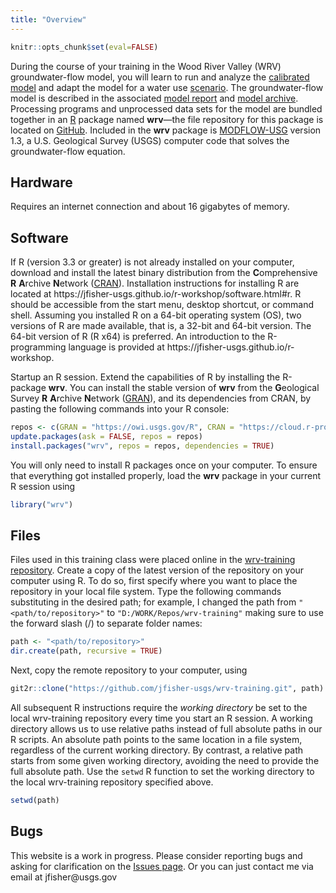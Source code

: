 ```yaml
---
title: "Overview"
---
```


```r
knitr::opts_chunk$set(eval=FALSE)
```

During the course of your training in the Wood River Valley (WRV) groundwater-flow model,
you will learn to run and analyze the [calibrated model](calib-model.html)
and adapt the model for a water use [scenario](scenario.html).
The groundwater-flow model is described in the associated
[model report](https://dx.doi.org/10.3133/sir20165080 "USGS Scientific Investigations Report") and
[model archive](https://dx.doi.org/10.5066/F7C827DT "USGS Data Release").
Processing programs and unprocessed data sets for the model are bundled together in an
[R](https://www.r-project.org/) package named **wrv**---the
file repository for this package is located on [GitHub](https://github.com/USGS-R/wrv).
Included in the **wrv** package is [MODFLOW-USG](https://water.usgs.gov/ogw/mfusg/ "MODFLOW-USG") version 1.3,
a U.S. Geological Survey (USGS) computer code that solves the groundwater-flow equation.

## Hardware

Requires an internet connection and about 16 gigabytes of memory.

## Software

If R (version 3.3 or greater) is not already installed on your computer,
download and install the latest binary distribution from the
**C**omprehensive **R** **A**rchive **N**etwork ([CRAN](https://cloud.r-project.org/)).
Installation instructions for installing R are located at
https://jfisher-usgs.github.io/r-workshop/software.html#r.
R should be accessible from the start menu, desktop shortcut, or command shell.
Assuming you installed R on a 64-bit operating system (OS), two versions of R are made available,
that is, a 32-bit and 64-bit version.
The 64-bit version of R (R x64) is preferred.
An introduction to the R-programming language is provided at
https://jfisher-usgs.github.io/r-workshop.

Startup an R session.
Extend the capabilities of R by installing the R-package **wrv**.
You can install the stable version of **wrv** from the
**G**eological Survey **R** **A**rchive **N**etwork ([GRAN](https://owi.usgs.gov/R/gran.html)),
and its dependencies from CRAN,
by pasting the following commands into your R console:

```r
repos <- c(GRAN = "https://owi.usgs.gov/R", CRAN = "https://cloud.r-project.org/")
update.packages(ask = FALSE, repos = repos)
install.packages("wrv", repos = repos, dependencies = TRUE)
```

You will only need to install R packages once on your computer.
To ensure that everything got installed properly,
load the **wrv** package in your current R session using

```r
library("wrv")
```

## Files

Files used in this training class were placed online in the
[wrv-training repository](https://github.com/jfisher-usgs/wrv-training).
Create a copy of the latest version of the repository on your computer using R.
To do so, first specify where you want to place the repository in your local file system.
Type the following commands substituting in the desired path;
for example, I changed the path from `"<path/to/repository>"` to `"D:/WORK/Repos/wrv-training"`
making sure to use the forward slash (/) to separate folder names:

```r
path <- "<path/to/repository>"
dir.create(path, recursive = TRUE)
```

Next, copy the remote repository to your computer, using

```r
git2r::clone("https://github.com/jfisher-usgs/wrv-training.git", path)
```

All subsequent R instructions require the *working directory* be set to the local wrv-training repository every time you start an R session.
A working directory allows us to use relative paths instead of full absolute paths in our R scripts.
An absolute path points to the same location in a file system, regardless of the current working directory.
By contrast, a relative path starts from some given working directory, avoiding the need to provide the full absolute path.
Use the `setwd` R function to set the working directory to the local wrv-training repository specified above.

```r
setwd(path)
```

## Bugs

This website is a work in progress.
Please consider reporting bugs and asking for clarification on the
[Issues page](https://github.com/jfisher-usgs/wrv-training/issues).
Or you can just contact me via email at jfisher@usgs.gov
